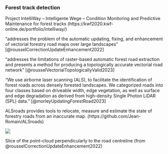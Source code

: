 
### Forest track detection

Project IntelliWay – Intelligente Wege – Condition Monitoring and Predictive Maintenance for forest tracks (https://kwf2020.kwf-online.de/portfolio/intelliway/)

"addresses the problem of the automatic updating, fixing, and enhancement of vectorial forestry road maps over large landscapes" [@rousselCorrectionUpdateEnhancement2022]

"addresses the limitations of raster-based automatic forest road extraction and presents a method for producing a topologically accurate vectorial road network" [@rousselVectorialTopologicallyValid2023]

"We use airborne laser scanning (ALS), to facilitate the identification of forest roads across densely forested landscapes. We categorized roads into four classes based on driveable width, edge vegetation, as well as surface and edge degradation as derived from high-density Single Photon LiDAR (SPL) data." [@morleyUpdatingForestRoad2023]

ALSroads provides tools to relocate, measure and estimate the state of forestry roads from an inaccurate map. (https://github.com/Jean-Romain/ALSroads)

::: {#fig-track-detection}
![](https://ars.els-cdn.com/content/image/1-s2.0-S1569843222002084-gr6_lrg.jpg)

Slice of the point-cloud perpendicularly to the road centreline (from @rousselCorrectionUpdateEnhancement2022)
:::
